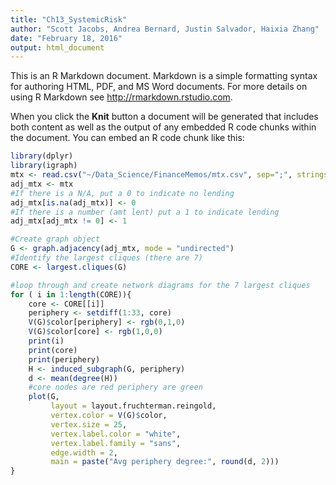 ```yaml
---
title: "Ch13_SystemicRisk"
author: "Scott Jacobs, Andrea Bernard, Justin Salvador, Haixia Zhang"
date: "February 18, 2016"
output: html_document
---
```


This is an R Markdown document. Markdown is a simple formatting syntax for authoring HTML, PDF, and MS Word documents. For more details on using R Markdown see <http://rmarkdown.rstudio.com>.

When you click the **Knit** button a document will be generated that includes both content as well as the output of any embedded R code chunks within the document. You can embed an R code chunk like this:

```r
library(dplyr)
library(igraph)
mtx <- read.csv("~/Data_Science/FinanceMemos/mtx.csv", sep=";", stringsAsFactors=FALSE)%>% as.matrix()
adj_mtx <- mtx
#If there is a N/A, put a 0 to indicate no lending
adj_mtx[is.na(adj_mtx)] <- 0
#If there is a number (amt lent) put a 1 to indicate lending
adj_mtx[adj_mtx != 0] <- 1

#Create graph object
G <- graph.adjacency(adj_mtx, mode = "undirected")
#Identify the largest cliques (there are 7)
CORE <- largest.cliques(G)

#loop through and create network diagrams for the 7 largest cliques
for ( i in 1:length(CORE)){
    core <- CORE[[i]]
    periphery <- setdiff(1:33, core)
    V(G)$color[periphery] <- rgb(0,1,0)
    V(G)$color[core] <- rgb(1,0,0)
    print(i)
    print(core)
    print(periphery)
    H <- induced_subgraph(G, periphery)
    d <- mean(degree(H))
    #core nodes are red periphery are green
    plot(G, 
         layout = layout.fruchterman.reingold,
         vertex.color = V(G)$color, 
         vertex.size = 25, 
         vertex.label.color = "white",
         vertex.label.family = "sans",
         edge.width = 2,
         main = paste("Avg periphery degree:", round(d, 2)))
}
```

